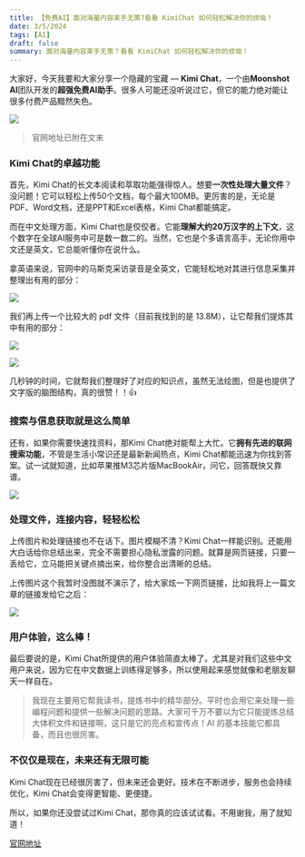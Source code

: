 ```yaml
---
title: 【免费AI】面对海量内容束手无策?看看 KimiChat 如何轻松解决你的烦恼！
date: 3/5/2024
tags: [AI]
draft: false
summary: 面对海量内容束手无策？看看 KimiChat 如何轻松解决你的烦恼！
---
```


大家好，今天我要和大家分享一个隐藏的宝藏 — **Kimi Chat**，一个由**Moonshot AI**团队开发的**超强免费AI助手**。很多人可能还没听说过它，但它的能力绝对能让很多付费产品黯然失色。

![](https://note.ihsxu.com/api/imgs/1709566871321.webp)

> 官网地址已附在文末

### **Kimi Chat的卓越功能**

首先，Kimi Chat的长文本阅读和萃取功能强得惊人。想要**一次性处理大量文件**？没问题！它可以轻松上传50个文档，每个最大100MB。更厉害的是，无论是PDF、Word文档，还是PPT和Excel表格，Kimi Chat都能搞定。

而在中文处理方面，Kimi Chat也是佼佼者。它能**理解大约20万汉字的上下文**，这个数字在全球AI服务中可是数一数二的。当然，它也是个多语言高手，无论你用中文还是英文，它总能听懂你在说什么。

拿英语来说，官网中的马斯克采访录音是全英文，它能轻松地对其进行信息采集并整理出有用的部分：

![](https://note.ihsxu.com/api/imgs/1709567023561.webp)

我们再上传一个比较大的 pdf 文件（目前我找到的是 13.8M），让它帮我们提炼其中有用的部分：

![](https://note.ihsxu.com/api/imgs/1709567443663.webp)

![](https://note.ihsxu.com/api/imgs/1709567468008.webp)

几秒钟的时间，它就帮我们整理好了对应的知识点，虽然无法绘图，但是也提供了文字版的脑图结构，真的很赞！！👍

### **搜索与信息获取就是这么简单**

还有，如果你需要快速找资料，那Kimi Chat绝对能帮上大忙。它**拥有先进的联网搜索功能**，不管是生活小常识还是最新新闻热点，Kimi Chat都能迅速为你找到答案。试一试就知道，比如苹果推M3芯片版MacBookAir，问它，回答既快又靠谱。

![](https://note.ihsxu.com/api/imgs/1709567791312.webp)

### **处理文件，连接内容，轻轻松松**

上传图片和处理链接也不在话下。图片模糊不清？Kimi Chat一样能识别。还能用大白话给你总结出来，完全不需要担心隐私泄露的问题。就算是网页链接，只要一丢给它，立马能把关键点摘出来，给你整合出清晰的总结。

上传图片这个我暂时没图就不演示了，给大家炫一下网页链接，比如我将上一篇文章的链接发给它之后：

![](https://note.ihsxu.com/api/imgs/1709568170581.webp)

### **用户体验，这么棒！**

最后要说的是，Kimi Chat所提供的用户体验简直太棒了。尤其是对我们这些中文用户来说，因为它在中文数据上训练得足够多，所以使用起来感觉就像和老朋友聊天一样自在。

> 我现在主要用它帮我读书，提炼书中的精华部分。平时也会用它来处理一些编程问题和提供一些解决问题的思路。大家可千万不要以为它只能提炼总结大体积文件和链接啊，这只是它的亮点和宣传点！AI 的基本技能它都具备，而且也很厉害。

### **不仅仅是现在，未来还有无限可能**

Kimi Chat现在已经很厉害了，但未来还会更好。技术在不断进步，服务也会持续优化，Kimi Chat会变得更智能、更便捷。

所以，如果你还没尝试过Kimi Chat，那你真的应该试试看。不用谢我，用了就知道！

[官网地址](https://kimi.moonshot.cn/)

